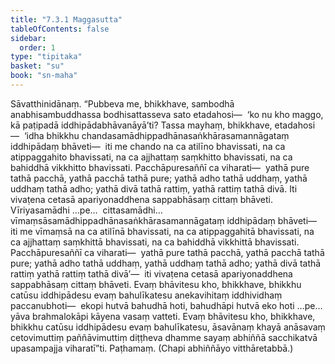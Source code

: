 ```yaml
---
title: "7.3.1 Maggasutta"
tableOfContents: false
sidebar:
  order: 1
type: "tipitaka"
basket: "su"
book: "sn-maha"
---
```



<DynamicBreadcrumb />

<Division number="833" book="sn-maha" bookNo="14" page="245">

<Paragraph number="1468" book="sn-maha">
Sāvatthinidānaṃ. “Pubbeva me, bhikkhave, sambodhā anabhisambuddhassa bodhisattasseva sato etadahosi—  ‘ko nu kho maggo, kā paṭipadā iddhipādabhāvanāyā’ti? Tassa mayhaṃ, bhikkhave, etadahosi—  ‘idha bhikkhu chandasamādhippadhānasaṅkhārasamannāgataṃ iddhipādaṃ bhāveti—  iti me chando na ca atilīno bhavissati, na ca atippaggahito bhavissati, na ca ajjhattaṃ saṃkhitto bhavissati, na ca bahiddhā vikkhitto bhavissati. Pacchāpuresaññī ca viharati—  yathā pure tathā pacchā, yathā pacchā tathā pure; yathā adho tathā uddhaṃ, yathā uddhaṃ tathā adho; yathā divā tathā rattiṃ, yathā rattiṃ tathā divā. Iti vivaṭena cetasā apariyonaddhena sappabhāsaṃ cittaṃ bhāveti. Vīriyasamādhi …pe…  cittasamādhi…  vīmaṃsāsamādhippadhānasaṅkhārasamannāgataṃ iddhipādaṃ bhāveti—  iti me vīmaṃsā na ca atilīnā bhavissati, na ca atippaggahitā bhavissati, na ca ajjhattaṃ saṃkhittā bhavissati, na ca bahiddhā vikkhittā bhavissati. Pacchāpuresaññī ca viharati—  yathā pure tathā pacchā, yathā pacchā tathā pure; yathā adho tathā uddhaṃ, yathā uddhaṃ tathā adho; yathā divā tathā rattiṃ yathā rattiṃ tathā divā’—  iti vivaṭena cetasā apariyonaddhena sappabhāsaṃ cittaṃ bhāveti.
</Paragraph>

<Paragraph number="1469" book="sn-maha">
Evaṃ bhāvitesu kho, bhikkhave, bhikkhu catūsu iddhipādesu evaṃ bahulīkatesu anekavihitaṃ iddhividhaṃ paccanubhoti—  ekopi hutvā bahudhā hoti, bahudhāpi hutvā eko hoti …pe…  yāva brahmalokāpi kāyena vasaṃ vatteti. Evaṃ bhāvitesu kho, bhikkhave, bhikkhu catūsu iddhipādesu evaṃ bahulīkatesu, āsavānaṃ khayā anāsavaṃ cetovimuttiṃ paññāvimuttiṃ diṭṭheva dhamme sayaṃ abhiññā sacchikatvā upasampajja viharatī”ti.

</Paragraph>
</Division>

<Paragraph number="1470" type="center" book="sn-maha">
Paṭhamaṃ.



</Paragraph>

<Paragraph number="1471" type="center" book="sn-maha">
(Chapi abhiññāyo vitthāretabbā.)
</Paragraph>